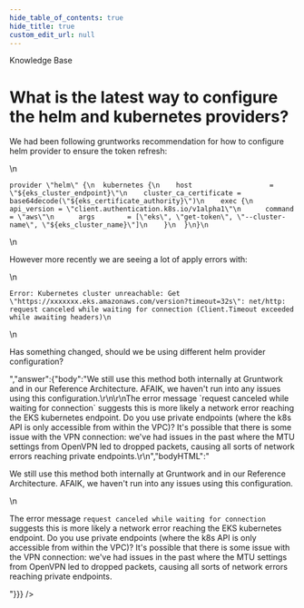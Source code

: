 ```yaml
---
hide_table_of_contents: true
hide_title: true
custom_edit_url: null
---
```



<head>
  <link rel="canonical" href="https://github.com/gruntwork-io/knowledge-base/discussions/352" />
</head>

<CenterLayout>
<span className="searchCategory">Knowledge Base</span>
<h1>What is the latest way to configure the helm and kubernetes providers?</h1>
<GitHub discussion={{"id":"D_kwDOF8slf84APSW-","number":352,"author":{"login":"yorinasub17"},"title":"What is the latest way to configure the helm and kubernetes providers?","body":"We had been following gruntworks recommendation for how to configure helm provider to ensure the token refresh:\r\n\r\n```\r\nprovider \"helm\" {\r\n  kubernetes {\r\n    host                   = \"${eks_cluster_endpoint}\"\r\n    cluster_ca_certificate = base64decode(\"${eks_certificate_authority}\")\r\n    exec {\r\n      api_version = \"client.authentication.k8s.io/v1alpha1\"\r\n      command     = \"aws\"\r\n      args        = [\"eks\", \"get-token\", \"--cluster-name\", \"${eks_cluster_name}\"]\r\n    }\r\n  }\r\n}\r\n```\r\n\r\nHowever more recently we are seeing a lot of apply errors with:\r\n\r\n```\r\nError: Kubernetes cluster unreachable: Get \"https://xxxxxxx.eks.amazonaws.com/version?timeout=32s\": net/http: request canceled while waiting for connection (Client.Timeout exceeded while awaiting headers)\r\n```\r\n\r\nHas something changed, should we be using different helm provider configuration?","bodyHTML":"<p dir=\"auto\">We had been following gruntworks recommendation for how to configure helm provider to ensure the token refresh:</p>\n<div class=\"snippet-clipboard-content notranslate position-relative overflow-auto\" data-snippet-clipboard-copy-content=\"provider &quot;helm&quot; {\n  kubernetes {\n    host                   = &quot;${eks_cluster_endpoint}&quot;\n    cluster_ca_certificate = base64decode(&quot;${eks_certificate_authority}&quot;)\n    exec {\n      api_version = &quot;client.authentication.k8s.io/v1alpha1&quot;\n      command     = &quot;aws&quot;\n      args        = [&quot;eks&quot;, &quot;get-token&quot;, &quot;--cluster-name&quot;, &quot;${eks_cluster_name}&quot;]\n    }\n  }\n}\"><pre class=\"notranslate\"><code>provider \"helm\" {\n  kubernetes {\n    host                   = \"${eks_cluster_endpoint}\"\n    cluster_ca_certificate = base64decode(\"${eks_certificate_authority}\")\n    exec {\n      api_version = \"client.authentication.k8s.io/v1alpha1\"\n      command     = \"aws\"\n      args        = [\"eks\", \"get-token\", \"--cluster-name\", \"${eks_cluster_name}\"]\n    }\n  }\n}\n</code></pre></div>\n<p dir=\"auto\">However more recently we are seeing a lot of apply errors with:</p>\n<div class=\"snippet-clipboard-content notranslate position-relative overflow-auto\" data-snippet-clipboard-copy-content=\"Error: Kubernetes cluster unreachable: Get &quot;https://xxxxxxx.eks.amazonaws.com/version?timeout=32s&quot;: net/http: request canceled while waiting for connection (Client.Timeout exceeded while awaiting headers)\"><pre class=\"notranslate\"><code>Error: Kubernetes cluster unreachable: Get \"https://xxxxxxx.eks.amazonaws.com/version?timeout=32s\": net/http: request canceled while waiting for connection (Client.Timeout exceeded while awaiting headers)\n</code></pre></div>\n<p dir=\"auto\">Has something changed, should we be using different helm provider configuration?</p>","answer":{"body":"We still use this method both internally at Gruntwork and in our Reference Architecture. AFAIK, we haven't run into any issues using this configuration.\r\n\r\nThe error message `request canceled while waiting for connection` suggests this is more likely a network error reaching the EKS kubernetes endpoint. Do you use private endpoints (where the k8s API is only accessible from within the VPC)? It's possible that there is some issue with the VPN connection: we've had issues in the past where the MTU settings from OpenVPN led to dropped packets, causing all sorts of network errors reaching private endpoints.\r\n","bodyHTML":"<p dir=\"auto\">We still use this method both internally at Gruntwork and in our Reference Architecture. AFAIK, we haven't run into any issues using this configuration.</p>\n<p dir=\"auto\">The error message <code class=\"notranslate\">request canceled while waiting for connection</code> suggests this is more likely a network error reaching the EKS kubernetes endpoint. Do you use private endpoints (where the k8s API is only accessible from within the VPC)? It's possible that there is some issue with the VPN connection: we've had issues in the past where the MTU settings from OpenVPN led to dropped packets, causing all sorts of network errors reaching private endpoints.</p>"}}} />

</CenterLayout>
  

<!-- ##DOCS-SOURCER-START
{
  "sourcePlugin": "github-discussions",
  "hash": "d8792df2eee0a2878ff525f28854d27b"
}
##DOCS-SOURCER-END -->
